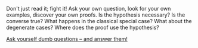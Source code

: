 
Don't just read it; fight it! Ask your own question, look for your own examples, discover your own proofs. Is the hypothesis necessary? Is the converse true? What happens in the classical special case? What about the degenerate cases? Where does the proof use the hypothesis?

[Ask yourself dumb questions – and answer them!](https://terrytao.wordpress.com/career-advice/ask-yourself-dumb-questions-and-answer-them/)
